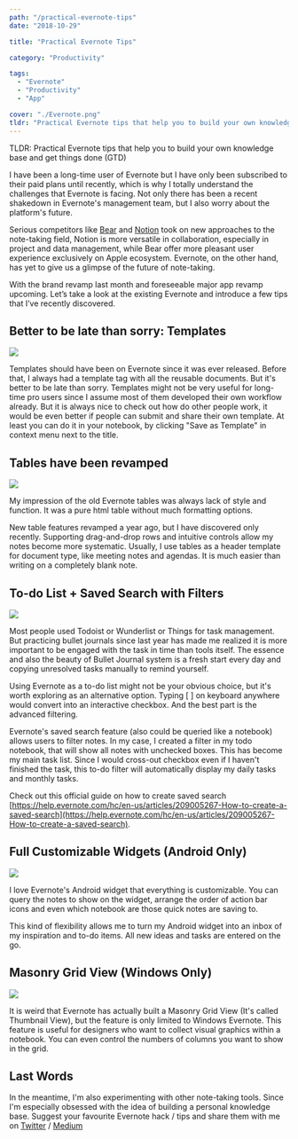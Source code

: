 ```yaml
---
path: "/practical-evernote-tips"
date: "2018-10-29"

title: "Practical Evernote Tips"

category: "Productivity"

tags:
  - "Evernote"
  - "Productivity"
  - "App"

cover: "./Evernote.png"
tldr: "Practical Evernote tips that help you to build your own knowledge base and get things done"
---
```


TLDR: Practical Evernote tips that help you to build your own knowledge base and get things done (GTD)

I have been a long-time user of Evernote but I have only been subscribed to their paid plans until recently, which is why I totally understand the challenges that Evernote is facing. Not only there has been a recent shakedown in Evernote's management team, but I also worry about the platform's future.

Serious competitors like [Bear](https://itunes.apple.com/us/app/bear/id1016366447?mt=8) and [Notion](https://www.notion.so/?r=03ba56842b4b42a2916de481e0aa9754) took on new approaches to the note-taking field, Notion is more versatile in collaboration, especially in project and data management, while Bear offer more pleasant user experience exclusively on Apple ecosystem. Evernote, on the other hand, has yet to give us a glimpse of the future of note-taking.

With the brand revamp last month and foreseeable major app revamp upcoming. Let’s take a look at the existing Evernote and introduce a few tips that I’ve recently discovered.

## Better to be late than sorry: Templates

![](./Template.png)

Templates should have been on Evernote since it was ever released. Before that, I always had a template tag with all the reusable documents. But it's better to be late than sorry. Templates might not be very useful for long-time pro users since I assume most of them developed their own workflow already. But it is always nice to check out how do other people work, it would be even better if people can submit and share their own template. At least you can do it in your notebook, by clicking "Save as Template" in context menu next to the title.

## Tables have been revamped

![](./Tables.png)

My impression of the old Evernote tables was always lack of style and function. It was a pure html table without much formatting options.

New table features revamped a year ago, but I have discovered only recently. Supporting drag-and-drop rows and intuitive controls allow my notes become more systematic. Usually, I use tables as a header template for document type, like meeting notes and agendas. It is much easier than writing on a completely blank note.

## To-do List + Saved Search with Filters

![](./Saved-Search.png)

Most people used Todoist or Wunderlist or Things for task management. But practicing bullet journals since last year has made me realized it is more important to be engaged with the task in time than tools itself. The essence and also the beauty of Bullet Journal system is a fresh start every day and copying unresolved tasks manually to remind yourself.

Using Evernote as a to-do list might not be your obvious choice, but it's worth exploring as an alternative option. Typing [ ] on keyboard anywhere would convert into an interactive checkbox. And the best part is the advanced filtering.

Evernote's saved search feature (also could be queried like a notebook) allows users to filter notes. In my case, I created a filter in my todo notebook, that will show all notes with unchecked boxes. This has become my main task list. Since I would cross-out checkbox even if I haven't finished the task, this to-do filter will automatically display my daily tasks and monthly tasks.

Check out this official guide on how to create saved search [https://help.evernote.com/hc/en-us/articles/209005267-How-to-create-a-saved-search](https://help.evernote.com/hc/en-us/articles/209005267-How-to-create-a-saved-search).

## Full Customizable Widgets (Android Only)

![](./Widgets.png)

I love Evernote's Android widget that everything is customizable. You can query the notes to show on the widget, arrange the order of action bar icons and even which notebook are those quick notes are saving to.

This kind of flexibility allows me to turn my Android widget into an inbox of my inspiration and to-do items. All new ideas and tasks are entered on the go.

## Masonry Grid View (Windows Only)

![](./Masonry.png)

It is weird that Evernote has actually built a Masonry Grid View (It's called Thumbnail View), but the feature is only limited to Windows Evernote. This feature is useful for designers who want to collect visual graphics within a notebook. You can even control the numbers of columns you want to show in the grid.

## Last Words

In the meantime, I'm also experimenting with other note-taking tools. Since I'm especially obsessed with the idea of building a personal knowledge base. Suggest your favourite Evernote hack / tips and share them with me on [Twitter](http://twitter.com/desktopofsamuel) / [Medium](http://medium.com/@desktopofsamuel)
